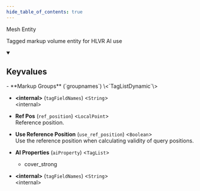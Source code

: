 ```yaml
---
hide_table_of_contents: true
---
```


<!---
!!!!!!
THIS PAGE IS AUTOGENERATED FROM GAME FGD DEFINITIONS!
DO NOT EDIT MANUALLY!
!!!!!!

In order to make edits, you can make an annotation file in /fgd_dump_overrides
-->


Mesh Entity

Tagged markup volume entity for HLVR AI use

<details open>
<summary><h2>Keyvalues</h2></summary>
- **Markup Groups** (`groupnames`) \<`TagListDynamic`\>

- **&lt;internal&gt;** (`tagFieldNames`) \<`String`\>\
&lt;internal&gt;

- **Ref Pos** (`ref_position`) \<`LocalPoint`\>\
Reference position.

- **Use Reference Position** (`use_ref_position`) \<`Boolean`\>\
Use the reference position when calculating validity of query positions.

- **AI Properties** (`aiProperty`) \<`TagList`\>
  - cover_strong 


- **&lt;internal&gt;** (`tagFieldNames`) \<`String`\>\
&lt;internal&gt;


 </details>


